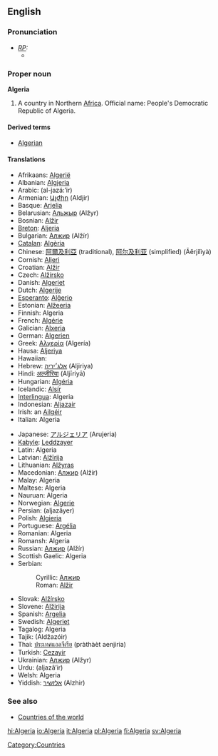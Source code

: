 ==English==
{{Wikipedia}}
===Pronunciation===
* ''[[RP]]:''
** {{IPA|/ælˈdʒɪəriə/}}

===Proper noun===
'''Algeria'''
# A country in Northern [[Africa]]. Official name: People's Democratic Republic of Algeria.

====Derived terms====
*[[Algerian]]

====Translations====
{{top}}
*Afrikaans: [[Algerië]]
*Albanian: [[Algjeria]]
*Arabic: {{ARchar|[[الجزائر|الْجَزَائِر]]}} (al-jazá:’ir) {{p}}
*Armenian: [[Ալժիր]] (Aldjir)
*Basque: [[Arjelia]]
*Belarusian: [[Альжыр]] (Alžyr)
*Bosnian: [[Alžir]] {{m}}
*[[Breton]]: [[Aljeria]]
*Bulgarian: [[Алжир]] (Alžír) {{m}}
*[[Catalan]]: [[Algèria]] {{f}}
*Chinese: [[阿爾及利亞]] (traditional), [[阿尔及利亚]] (simplified) (Āěrjílìyà)
*Cornish: [[Aljeri]]
*Croatian: [[Alžir]] {{m}}
*Czech: [[Alžírsko]]
*Danish: [[Algeriet]]
*Dutch: [[Algerije]]
*[[Esperanto]]: [[Alĝerio]]
*Estonian: [[Alžeeria]]
*Finnish: Algeria
*French: [[Algérie]] {{f}}
*Galician: [[Alxeria]] {{f}}
*German: [[Algerien]] {{n}}
*Greek: [[Αλγερία]] (Algería) {{f}}
*Hausa: [[Aljeriya]]
*Hawaiian: {{Unicode|[['Alekelia|ʻAlekelia]]}}
*Hebrew: [[אלג׳יריה]] (Aljiriya)
*Hindi: [[अल्जीरिया]] (Aljīriyā)
*Hungarian: [[Algéria]]
*Icelandic: [[Alsír]]
*[[Interlingua]]: Algeria
*Indonesian: [[Aljazair]]
*Irish: an [[Ailgéir]]
*Italian: Algeria {{f}}
{{mid}}
*Japanese: [[アルジェリア]] (Arujeria)
*[[Kabyle]]: [[Leddzayer]]
*Latin: Algeria
*Latvian: [[Alžīrija]]
*Lithuanian: [[Alžyras]]
*Macedonian: [[Алжир]] (Alžír)
*Malay: Algeria
*Maltese: Algeria
*Nauruan: Algeria
*Norwegian: [[Algerie]]
*Persian: {{FAchar|[[الجزایر]]}} (aljazâyer)
*Polish: [[Algieria]] {{f}}
*Portuguese: [[Argélia]] {{f}}
*Romanian: Algeria {{f}}
*Romansh: Algeria
*Russian: [[Алжир]] (Alžír) {{m}}
*Scottish Gaelic: Algeria
*Serbian:
*:Cyrillic: [[Алжир]] {{m}}
*:Roman: [[Alžir]] {{m}}
*Slovak: [[Alžírsko]]
*Slovene: [[Alžirija]] {{f}}
*Spanish: [[Argelia]] {{f}}
*Swedish: [[Algeriet]]
*Tagalog: Algeria
*Tajik: {{RUchar|[[Алҷазоир]]}} (Aldžazóir)
*Thai: [[ประเทศแอลจีเรีย]] (pràthàèt aenjiria)
*Turkish: [[Cezayir]]
*Ukrainian: [[Алжир]] (Alžyr) {{m}}
*Urdu: {{FAchar|[[الجزائر]]}} (aljazâ’ir)
*Welsh: Algeria
*Yiddish: [[אַלזשיר]] (Alzhir)
{{bottom}}

===See also===
*[[Countries of the world]]
[[Category:Countries]]

[[hi:Algeria]]
[[io:Algeria]]
[[it:Algeria]]
[[pl:Algeria]]
[[fi:Algeria]]
[[sv:Algeria]]